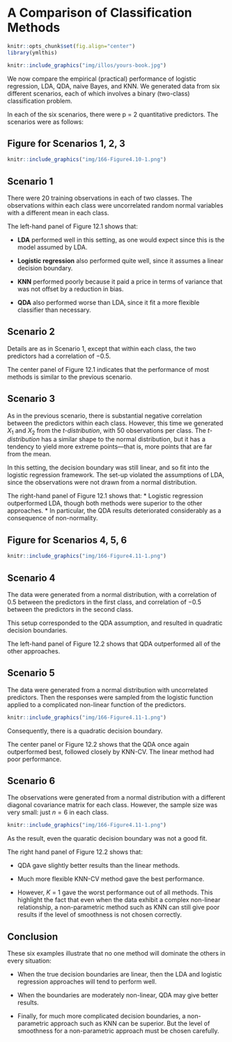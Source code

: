 # A Comparison of Classification Methods

```r
knitr::opts_chunk$set(fig.align="center")
library(ymlthis)
```

```r
knitr::include_graphics("img/illos/yours-book.jpg")
```
We now compare the empirical (practical) performance of logistic regression, LDA, QDA, naive Bayes, and KNN. We generated data from six different scenarios, each of which involves a binary (two-class) classification problem.

In each of the six scenarios, there were p = 2 quantitative predictors. The scenarios were as follows:

## Figure for Scenarios 1, 2, 3 {-}


```r
knitr::include_graphics("img/166-Figure4.10-1.png")
```

## Scenario 1

There were 20 training observations in each of two classes. The observations within each class were uncorrelated random normal variables with a different mean in each class. 


:::hat
The left-hand panel of Figure 12.1 shows that:

* **LDA** performed well in this setting, as one would expect since this is the model assumed by LDA. 

* **Logistic regression** also performed quite well, since it assumes a linear decision boundary. 

* **KNN** performed poorly because it paid a price in terms of variance that was not offset by a reduction in bias.

* **QDA** also performed worse than LDA, since it fit a more flexible classifier than necessary.
:::

## Scenario 2

Details are as in Scenario 1, except that within each class, the two predictors had a correlation of −0.5.


:::hat
The center panel of Figure 12.1 indicates that the performance of most methods is similar to the previous scenario.
:::

## Scenario 3

As in the previous scenario, there is substantial negative correlation between the predictors within each class. However, this time we generated $X_1$ and $X_2$ from the _t-distribution_, with 50 observations per class. The _t-distribution_ has a similar shape to the normal distribution, but it has a tendency to yield more extreme points—that is, more points that are far from the mean.


:::gotcha
In this setting, the decision boundary was still linear, and so fit into the logistic regression framework. The set-up violated the assumptions of LDA, since the observations were not drawn from a normal distribution.
:::

:::hat
The right-hand panel of Figure 12.1 shows that: 
* Logistic regression outperformed LDA, though both methods were superior to the other approaches. 
* In particular, the QDA results deteriorated considerably as a consequence of non-normality.
:::

## Figure for Scenarios 4, 5, 6 {-}


```r
knitr::include_graphics("img/166-Figure4.11-1.png")
```

## Scenario 4

The data were generated from a normal distribution, with a correlation of 0.5 between the predictors in the first class, and correlation of −0.5 between the predictors in the second class.


:::gotcha
This setup corresponded to the QDA assumption, and resulted in quadratic decision boundaries.
:::

:::hat
The left-hand panel of Figure 12.2 shows that QDA outperformed all of the other approaches.
:::


## Scenario 5

The data were generated from a normal distribution with uncorrelated predictors. Then the responses were sampled from the logistic function applied to a complicated non-linear function of the predictors.

```r
knitr::include_graphics("img/166-Figure4.11-1.png")
```

Consequently, there is a quadratic decision boundary.

:::hat
The center panel or Figure 12.2 shows that the QDA once again outperformed best, followed closely by KNN-CV. The linear method had poor performance.
:::

## Scenario 6

The observations were generated from a normal distribution with a different diagonal covariance matrix for each class. However, the sample size was very small: just $n = 6$ in each class.

```r
knitr::include_graphics("img/166-Figure4.11-1.png")
```

As the result, even the quaratic decision boundary was not a good fit.

:::hat
The right hand panel of Figure 12.2 shows that:

* QDA gave slightly better results than the linear methods.

* Much more flexible KNN-CV method gave the best performance.

* However, $K$ = 1 gave the worst performance out of all methods. This highlight the fact that even when the data exhibit a complex non-linear relationship, a non-parametric method such as KNN can still give poor results if the level of smoothness is not chosen correctly.
:::

## Conclusion {-}

These six examples illustrate that no one method will dominate the others in every situation:

* When the true decision boundaries are linear, then the LDA and logistic regression approaches will tend to perform well. 

* When the boundaries are moderately non-linear, QDA may give better results. 

* Finally, for much more complicated decision boundaries, a non-parametric approach such as KNN can be superior. But the level of smoothness for a non-parametric approach must be chosen carefully. 
